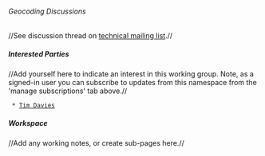 ====== Geocoding Discussions ======

//See discussion thread on [[https://groups.google.com/d/msg/iati-technical/fIoRvkJN_Eo/_ZwKUjWUKX8J|technical mailing list]].//

===== Interested Parties =====
//Add yourself here to indicate an interest in this working group. Note, as a signed-in user you can subscribe to updates from this namespace from the 'manage subscriptions' tab above.//
 
  * [[community:user:timdavies|Tim Davies]]

===== Workspace =====
//Add any working notes, or create sub-pages here.//